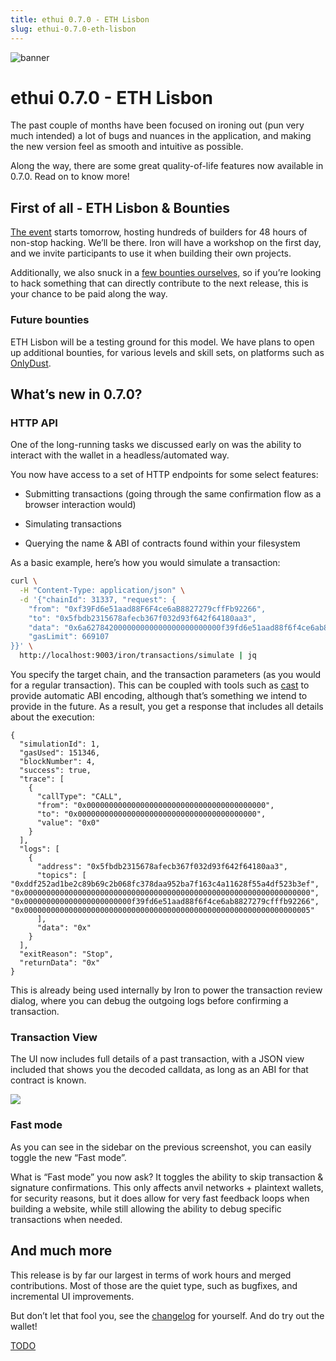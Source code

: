 ```yaml
---
title: ethui 0.7.0 - ETH Lisbon
slug: ethui-0.7.0-eth-lisbon
---
```


![banner](./banner.png)

# ethui 0.7.0 - ETH Lisbon

The past couple of months have been focused on ironing out (pun very much intended) a lot of bugs and nuances in the application, and making the new version feel as smooth and intuitive as possible.

Along the way, there are some great quality-of-life features now available in 0.7.0. Read on to know more!

<Embed url="https://github.com/iron-wallet/iron/releases/tag/v0.7.0" />

## First of all - ETH Lisbon & Bounties

[The event](https://ethlisbon.org/) starts tomorrow, hosting hundreds of builders for 48 hours of non-stop hacking. We’ll be there. Iron will have a workshop on the first day, and we invite participants to use it when building their own projects.

Additionally, we also snuck in a [few bounties ourselves,](https://ethlisbon.iron-wallet.xyz) so if you’re looking to hack something that can directly contribute to the next release, this is your chance to be paid along the way.

### Future bounties

ETH Lisbon will be a testing ground for this model. We have plans to open up additional bounties, for various levels and skill sets, on platforms such as [OnlyDust](https://www.onlydust.xyz/).

## What’s new in 0.7.0?

### HTTP API

One of the long-running tasks we discussed early on was the ability to interact with the wallet in a headless/automated way.

You now have access to a set of HTTP endpoints for some select features:

* Submitting transactions (going through the same confirmation flow as a browser interaction would)

* Simulating transactions

* Querying the name & ABI of contracts found within your filesystem

As a basic example, here’s how you would simulate a transaction:

```bash
curl \
  -H "Content-Type: application/json" \
  -d '{"chainId": 31337, "request": {
    "from": "0xf39Fd6e51aad88F6F4ce6aB8827279cffFb92266",
    "to": "0x5fbdb2315678afecb367f032d93f642f64180aa3",
    "data": "0x6a627842000000000000000000000000f39fd6e51aad88f6f4ce6ab8827279cfffb92266",
    "gasLimit": 669107
}}' \
  http://localhost:9003/iron/transactions/simulate | jq
```

You specify the target chain, and the transaction parameters (as you would for a regular transaction). This can be coupled with tools such as [cast](https://book.getfoundry.sh/cast/) to provide automatic ABI encoding, although that’s something we intend to provide in the future. As a result, you get a response that includes all details about the execution:

```
{
  "simulationId": 1,
  "gasUsed": 151346,
  "blockNumber": 4,
  "success": true,
  "trace": [
    {
      "callType": "CALL",
      "from": "0x0000000000000000000000000000000000000000",
      "to": "0x0000000000000000000000000000000000000000",
      "value": "0x0"
    }
  ],
  "logs": [
    {
      "address": "0x5fbdb2315678afecb367f032d93f642f64180aa3",
      "topics": [
"0xddf252ad1be2c89b69c2b068fc378daa952ba7f163c4a11628f55a4df523b3ef",
"0x0000000000000000000000000000000000000000000000000000000000000000",
"0x000000000000000000000000f39fd6e51aad88f6f4ce6ab8827279cfffb92266",
"0x0000000000000000000000000000000000000000000000000000000000000005"
      ],
      "data": "0x"
    }
  ],
  "exitReason": "Stop",
  "returnData": "0x"
}
```

This is already being used internally by Iron to power the transaction review dialog, where you can debug the outgoing logs before confirming a transaction.

### Transaction View

The UI now includes full details of a past transaction, with a JSON view included that shows you the decoded calldata, as long as an ABI for that contract is known.

![](./tx-view.png)

### Fast mode

As you can see in the sidebar on the previous screenshot, you can easily toggle the new “Fast mode”.

What is “Fast mode” you now ask? It toggles the ability to skip transaction & signature confirmations. This only affects anvil networks + plaintext wallets, for security reasons, but it does allow for very fast feedback loops when building a website, while still allowing the ability to debug specific transactions when needed.

## And much more

This release is by far our largest in terms of work hours and merged contributions. Most of those are the quiet type, such as bugfixes, and incremental UI improvements.

But don’t let that fool you, see the [changelog](https://github.com/iron-wallet/iron/releases) for yourself. And do try out the wallet!

[TODO](http://github.com/iron-wallet/iron)
